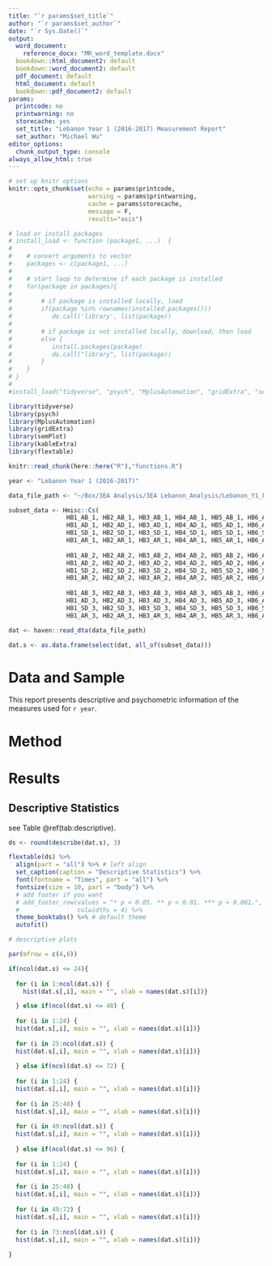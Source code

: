 ```yaml
---
title: "`r params$set_title`"
author: "`r params$set_author`"
date: "`r Sys.Date()`"
output:
  word_document:
    reference_docx: "MR_word_template.docx"
  bookdown::html_document2: default
  bookdown::word_document2: default
  pdf_document: default
  html_document: default
  bookdown::pdf_document2: default
params:
  printcode: no
  printwarning: no
  storecache: yes
  set_title: "Lebanon Year 1 (2016-2017) Measurement Report"
  set_author: "Michael Wu"
editor_options:
  chunk_output_type: console
always_allow_html: true
---
```


```r
# set up knitr options
knitr::opts_chunk$set(echo = params$printcode, 
                      warning = params$printwarning, 
                      cache = params$storecache,
                      message = F, 
                      results="asis")

# load or install packages
# install_load <- function (package1, ...)  {   
# 
#    # convert arguments to vector
#    packages <- c(package1, ...)
# 
#    # start loop to determine if each package is installed
#    for(package in packages){
# 
#        # if package is installed locally, load
#        if(package %in% rownames(installed.packages()))
#           do.call('library', list(package))
# 
#        # if package is not installed locally, download, then load
#        else {
#           install.packages(package)
#           do.call("library", list(package))
#        }
#    } 
# }
#
#install_load("tidyverse", "psych", "MplusAutomation", "gridExtra", "semPlot", "kableExtra")

library(tidyverse)
library(psych)
library(MplusAutomation)
library(gridExtra)
library(semPlot)
library(kableExtra)
library(flextable)

knitr::read_chunk(here::here("R"),"functions.R")
```

```r
year <- "Lebanon Year 1 (2016-2017)"

```

```r
data_file_path <- "~/Box/3EA Analysis/3EA Lebanon_Analysis/Lebanon_Y1_FA/LBY1_PREIMPUTED_FULL_SPREAD_10-31-2019_mplus.dta"

subset_data <- Hmisc::Cs(
                HB1_AB_1, HB2_AB_1, HB3_AB_1, HB4_AB_1, HB5_AB_1, HB6_AB_1, 
                HB1_AD_1, HB2_AD_1, HB3_AD_1, HB4_AD_1, HB5_AD_1, HB6_AD_1, 
                HB1_SD_1, HB2_SD_1, HB3_SD_1, HB4_SD_1, HB5_SD_1, HB6_SD_1, 
                HB1_AR_1, HB2_AR_1, HB3_AR_1, HB4_AR_1, HB5_AR_1, HB6_AR_1, 
                
                HB1_AB_2, HB2_AB_2, HB3_AB_2, HB4_AB_2, HB5_AB_2, HB6_AB_2, 
                HB1_AD_2, HB2_AD_2, HB3_AD_2, HB4_AD_2, HB5_AD_2, HB6_AD_2, 
                HB1_SD_2, HB2_SD_2, HB3_SD_2, HB4_SD_2, HB5_SD_2, HB6_SD_2, 
                HB1_AR_2, HB2_AR_2, HB3_AR_2, HB4_AR_2, HB5_AR_2, HB6_AR_2,
                
                HB1_AB_3, HB2_AB_3, HB3_AB_3, HB4_AB_3, HB5_AB_3, HB6_AB_3, 
                HB1_AD_3, HB2_AD_3, HB3_AD_3, HB4_AD_3, HB5_AD_3, HB6_AD_3, 
                HB1_SD_3, HB2_SD_3, HB3_SD_3, HB4_SD_3, HB5_SD_3, HB6_SD_3, 
                HB1_AR_3, HB2_AR_3, HB3_AR_3, HB4_AR_3, HB5_AR_3, HB6_AR_3)


```

```r
dat <- haven::read_dta(data_file_path)

dat.s <- as.data.frame(select(dat, all_of(subset_data)))
```


# Data and Sample

This report presents descriptive and psychometric information of the measures used for `r year`.

# Method

# Results

## Descriptive Statistics

see Table \@ref(tab:descriptive).

```r
ds <- round(describe(dat.s), 3)

flextable(ds) %>%
  align(part = "all") %>% # left align
  set_caption(caption = "Descriptive Statistics") %>% 
  font(fontname = "Times", part = "all") %>% 
  fontsize(size = 10, part = "body") %>% 
  # add footer if you want
  # add_footer_row(values = "* p < 0.05. ** p < 0.01. *** p < 0.001.", 
  #                colwidths = 4) %>% 
  theme_booktabs() %>% # default theme
  autofit()


```

```r

# descriptive plots

par(mfrow = c(4,6))

if(ncol(dat.s) <= 24){
  
  for (i in 1:ncol(dat.s)) {
    hist(dat.s[,i], main = "", xlab = names(dat.s)[i])}

  } else if(ncol(dat.s) <= 48) {
    
  for (i in 1:24) {
  hist(dat.s[,i], main = "", xlab = names(dat.s)[i])}
    
  for (i in 25:ncol(dat.s)) {
  hist(dat.s[,i], main = "", xlab = names(dat.s)[i])}
    
  } else if(ncol(dat.s) <= 72) {
    
  for (i in 1:24) {
  hist(dat.s[,i], main = "", xlab = names(dat.s)[i])}
    
  for (i in 25:48) {
  hist(dat.s[,i], main = "", xlab = names(dat.s)[i])}
    
  for (i in 49:ncol(dat.s)) {
  hist(dat.s[,i], main = "", xlab = names(dat.s)[i])}
    
  } else if(ncol(dat.s) <= 96) {
    
  for (i in 1:24) {
  hist(dat.s[,i], main = "", xlab = names(dat.s)[i])}
    
  for (i in 25:48) {
  hist(dat.s[,i], main = "", xlab = names(dat.s)[i])}
    
  for (i in 49:72) {
  hist(dat.s[,i], main = "", xlab = names(dat.s)[i])}
    
  for (i in 73:ncol(dat.s)) {
  hist(dat.s[,i], main = "", xlab = names(dat.s)[i])}
    
}
    
    



  
```

